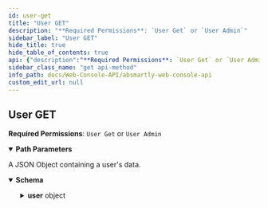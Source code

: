 ```yaml
---
id: user-get
title: "User GET"
description: "**Required Permissions**: `User Get` or `User Admin`"
sidebar_label: "User GET"
hide_title: true
hide_table_of_contents: true
api: {"description":"**Required Permissions**: `User Get` or `User Admin`","parameters":[{"name":"userId","in":"path","required":true,"schema":{"type":"integer"},"description":"The id of the User that you wish to get data from."}],"responses":{"200":{"description":"A JSON Object containing a user's data.","content":{"application/json":{"schema":{"type":"object","properties":{"user":{"type":"object","properties":{"archived":{"type":"boolean","example":false},"avatar":{"type":"object","nullable":true},"avatar_file_upload_url":{"type":"string","example":"/cropUrl/100x100/1.png"},"created_at":{"type":"string","format":"date-time"},"created_by_user_id":{"type":"integer","minimum":1},"department":{"type":"string","example":"Marketing"},"email":{"type":"string","format":"email"}},"title":"User"}}}}}}},"method":"get","path":"/users/{userId}","servers":[{"url":"https://sandbox.absmartly.com/v1"}],"security":[{"UserApiKey":[]}],"securitySchemes":{"UserApiKey":{"type":"apiKey","in":"header","description":"A User API Key for API authorization. **Must be in the format \"Api-Key your_user_api_key\"**","name":"Authorization","scheme":"^Api-Key\\s\\S+"}},"info":{"title":"ABsmartly Web Console API","version":"1.0.0","description":"An OpenAPI Specification that describes the ABsmartly API for working with your experiments programmatically.","contact":{"name":"API Support","email":"api@absmartly.com"},"license":{"name":"Proprietary"}},"postman":{"name":"User GET","description":{"content":"**Required Permissions**: `User Get` or `User Admin`","type":"text/plain"},"url":{"path":["users",":userId"],"host":["{{baseUrl}}"],"query":[],"variable":[{"disabled":false,"description":{"content":"(Required) The id of the User that you wish to get data from.","type":"text/plain"},"type":"any","value":"","key":"userId"}]},"header":[{"key":"Accept","value":"application/json"}],"method":"GET"}}
sidebar_class_name: "get api-method"
info_path: docs/Web-Console-API/absmartly-web-console-api
custom_edit_url: null
---
```



## User GET



**Required Permissions**: `User Get` or `User Admin`

<details style={{"marginBottom":"1rem"}} data-collapsed={false} open={true}><summary style={{}}><strong>Path Parameters</strong></summary><div><ul><ParamsItem className={"paramsItem"} param={{"name":"userId","in":"path","required":true,"schema":{"type":"integer"},"description":"The id of the User that you wish to get data from."}}></ParamsItem></ul></div></details><div><ApiTabs><TabItem label={"200"} value={"200"}><div>

A JSON Object containing a user's data.

</div><div><MimeTabs schemaType={"response"}><TabItem label={"application/json"} value={"application/json"}><SchemaTabs><TabItem label={"Schema"} value={"Schema"}><details style={{}} data-collapsed={false} open={true}><summary style={{"textAlign":"left"}}><strong>Schema</strong></summary><div style={{"textAlign":"left","marginLeft":"1rem"}}></div><ul style={{"marginLeft":"1rem"}}><SchemaItem collapsible={true} className={"schemaItem"}><details style={{}}><summary style={{}}><strong>user</strong><span style={{"opacity":"0.6"}}> object</span></summary><div style={{"marginLeft":"1rem"}}><SchemaItem collapsible={false} name={"archived"} required={false} schemaName={"boolean"} qualifierMessage={undefined} schema={{"type":"boolean","example":false}}></SchemaItem><SchemaItem collapsible={false} name={"avatar"} required={false} schemaName={"object"} qualifierMessage={undefined} schema={{"type":"object","nullable":true}}></SchemaItem><SchemaItem collapsible={false} name={"avatar_file_upload_url"} required={false} schemaName={"string"} qualifierMessage={undefined} schema={{"type":"string","example":"/cropUrl/100x100/1.png"}}></SchemaItem><SchemaItem collapsible={false} name={"created_at"} required={false} schemaName={"date-time"} qualifierMessage={undefined} schema={{"type":"string","format":"date-time"}}></SchemaItem><SchemaItem collapsible={false} name={"created_by_user_id"} required={false} schemaName={"integer"} qualifierMessage={"**Possible values:** `>= 1`"} schema={{"type":"integer","minimum":1}}></SchemaItem><SchemaItem collapsible={false} name={"department"} required={false} schemaName={"string"} qualifierMessage={undefined} schema={{"type":"string","example":"Marketing"}}></SchemaItem><SchemaItem collapsible={false} name={"email"} required={false} schemaName={"email"} qualifierMessage={undefined} schema={{"type":"string","format":"email"}}></SchemaItem></div></details></SchemaItem></ul></details></TabItem><TabItem label={"Example (from schema)"} value={"Example (from schema)"}><ResponseSamples responseExample={"{\n  \"user\": {\n    \"archived\": false,\n    \"avatar\": {},\n    \"avatar_file_upload_url\": \"/cropUrl/100x100/1.png\",\n    \"created_at\": \"2023-12-01T11:41:38.913Z\",\n    \"created_by_user_id\": 0,\n    \"department\": \"Marketing\",\n    \"email\": \"user@example.com\"\n  }\n}"} language={"json"}></ResponseSamples></TabItem></SchemaTabs></TabItem></MimeTabs></div></TabItem></ApiTabs></div>
      